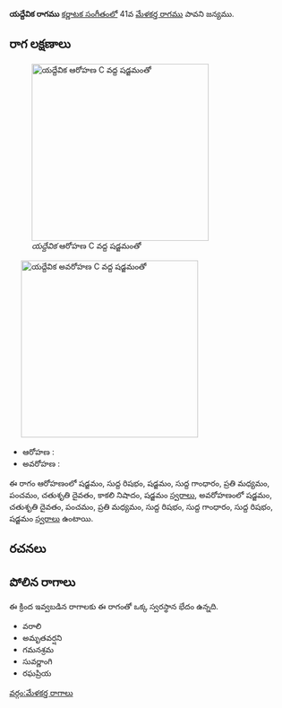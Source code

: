 {{Infobox ragam
	| name          	= యద్దేవిక
	| synonym	    	= 
	| mela          	= 
	| chakra        	= 
	| janaka        	= 
	| type          	= సంపూర్ణ-షడవ
	| arohanam      	= {{svaraC|S|R1|S|G1|M2|P|D2|N3|S'}} 
	| avarohanam    	= {{svaraC|S'|D2|P|M2|R1|G1|R1|S}}
	| jeeva         	=
	| chhaya        	=
	| nyasa         	=
	| vishesha      	= 
	| equivalent  		= 
}}
{{కర్ణాటక సంగీత రాగాలు}}
'''యద్దేవిక రాగము''' [[కర్ణాటక సంగీతం]]లో 41వ [[మేళకర్త రాగము]] పావని జన్యము. 


==రాగ లక్షణాలు==
[[Image:yaddevika_ar_kb2wiki.png|thumb|right|316px|''యద్దేవిక'' ఆరోహణ C వద్ద షడ్జమంతో]]
	[[Image:yaddevika_av_kb2wiki.png|thumb|right|316px|''యద్దేవిక'' అవరోహణ C వద్ద షడ్జమంతో]]

* ఆరోహణ : {{svaraC|S|R1|S|G1|M2|P|D2|N3|S'}} 
* అవరోహణ : {{svaraC|S'|D2|P|M2|R1|G1|R1|S}}

ఈ రాగం ఆరోహణంలో షడ్జమం, సుద్ద  రిషభం, షడ్జమం, సుద్ద  గాంధారం, ప్రతి మధ్యమం, పంచమం, చతుశృతి దైవతం, కాకలి  నిషాదం, షడ్జమం [[స్వరాలు]], అవరోహణంలో షడ్జమం, చతుశృతి దైవతం, పంచమం, ప్రతి మధ్యమం, సుద్ద  రిషభం, సుద్ద  గాంధారం, సుద్ద  రిషభం, షడ్జమం [[స్వరాలు]] ఉంటాయి.

==రచనలు==



==పోలిన రాగాలు==
ఈ క్రింద ఇవ్వబడిన రాగాలకు ఈ రాగంతో ఒక్క స్వరస్థాన భేదం ఉన్నది.
* వరాలి
* అమృతవర్షని
* గమనశ్రమ
* సువర్ణాంగి
* రఘప్రియ



[[వర్గం:మేళకర్త రాగాలు]]